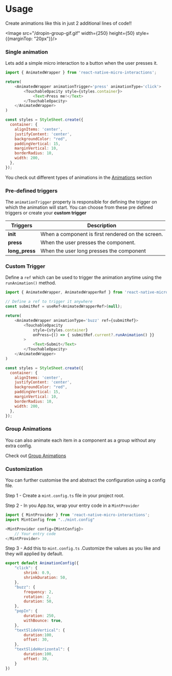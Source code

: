 
# Usage

Create animations like this in just 2 additional lines of code!!

<Image src="/dropin-group-gif.gif" width={250} height={50} style={{marginTop: "20px"}}/>

### Single animation

Lets add a simple micro interaction to a button when the user presses it.

```js
import { AnimatedWrapper } from 'react-native-micro-interactions';

return(
    <AnimatedWrapper animationTrigger='press' animationType='click'>
        <TouchableOpacity style={styles.container}>
            <Text>Press me!</Text>
        </TouchableOpacity>
    </AnimatedWrapper>
)

const styles = StyleSheet.create({
  container: {
    alignItems: 'center',
    justifyContent: 'center',
    backgroundColor: "red",
    paddingVertical: 15,
    marginVertical: 10,
    borderRadius: 10,
    width: 200,
  },
});
```

You check out different types of animations in the [Animations](/Animations/buzz) section

### Pre-defined triggers

The ```animationTrigger``` property is responsible for defining the trigger on which the animation will start. You can choose from these pre defined triggers or create your **custom trigger**

| **Triggers**        | **Description**                                                                              |
|---------------------|----------------------------------------------------------------------------------------------|
| **init**  | When a component is first rendered on the screen.                                            |
| **press**| When the user presses the component.                                                        |
| **long_press**        | When the user long presses the component               |


### Custom Trigger

Define a ```ref``` which can be used to trigger the animation anytime using the ```runAnimation()``` method.

```js
import { AnimatedWrapper, AnimatedWrapperRef } from 'react-native-micro-interactions';

// Define a ref to trigger it anywhere
const submitRef = useRef<AnimatedWrapperRef>(null);

return(
    <AnimatedWrapper animationType='buzz' ref={submitRef}>
        <TouchableOpacity 
            style={styles.container} 
            onPress={() => { submitRef.current?.runAnimation() }}
        >
            <Text>Submit</Text>
        </TouchableOpacity>
    </AnimatedWrapper>
)

const styles = StyleSheet.create({
  container: {
    alignItems: 'center',
    justifyContent: 'center',
    backgroundColor: "red",
    paddingVertical: 15,
    marginVertical: 10,
    borderRadius: 10,
    width: 200,
  },
});
```

### Group Animations

You can also animate each item in a component as a group without any extra config.

Check out [Group Animations](/group_animations)

### Customization

You can further customise the and abstract the configuration using a config file.

Step 1 - Create a ```mint.config.ts``` file in your project root. 

Step 2 - In you App.tsx, wrap your entry code in a ```MintProvider```

```js
import { MintProvider } from 'react-native-micro-interactions';
import MintConfig from "../mint.config"

<MintProvider config={MintConfig}>
    // Your entry code
</MintProvider>
```

Step 3 - Add this to ```mint.config.ts``` .Customize the values as you like and they will applied by default.

```js
export default AnimationConfig({
    "click": {
        shrink: 0.9,
        shrinkDuration: 50,
    },
    "buzz": {
        frequency: 2,
        rotation: 2,
        duration: 50,
    },
    "popIn": {
        duration: 250,
        withBounce: true,
    },
    "textSlideVertical": {
        duration:100,
        offset: 30,
    },
    "textSlideHorizontal": {
        duration:100,
        offset: 30,
    }
})
```
